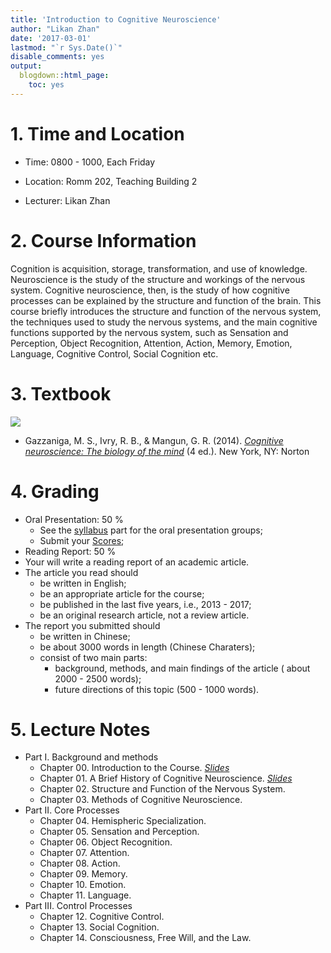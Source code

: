 ```yaml
---
title: 'Introduction to Cognitive Neuroscience'
author: "Likan Zhan"
date: '2017-03-01'
lastmod: "`r Sys.Date()`"
disable_comments: yes
output:
  blogdown::html_page:
    toc: yes
---
```

# 1. Time and Location

- Time: 0800 - 1000, Each Friday

- Location: Romm 202, Teaching Building 2

- Lecturer: Likan Zhan

# 2. Course Information

 Cognition is acquisition, storage, transformation, and use of knowledge. Neuroscience is the study of the structure and workings of the nervous system. Cognitive neuroscience, then, is the study of how cognitive processes can be explained by the structure and function of the brain. This course briefly introduces the structure and function of the nervous system, the techniques used to study the nervous systems, and the main cognitive functions supported by the nervous system, such as Sensation and Perception, Object Recognition, Attention, Action, Memory, Emotion, Language, Cognitive Control, Social Cognition etc.

# 3. Textbook

![](https://images-na.ssl-images-amazon.com/images/I/51%2B3AgFocKL._SX367_BO1,204,203,200_.jpg)

- Gazzaniga, M. S., Ivry, R. B., & Mangun, G. R. (2014). *[Cognitive neuroscience: The biology of the mind](https://www.amazon.com/Cognitive-Neuroscience-Biology-Mind-4th/dp/0393913481/ref=sr_1_1?s=books&ie=UTF8&qid=1489241498&sr=1-1&keywords=Cognitive+neuroscience%3A+The+biology+of+the+mind)* (4 ed.). New York, NY: Norton

# 4. Grading

- Oral Presentation: 50 %
  - See the [syllabus](#presenters) part for the oral presentation groups;
  - Submit your [Scores](https://likan.typeform.com/to/utLhPS);
- Reading Report: 50 %
 - Your will write a reading report of an academic article.
 - The article you read should
     - be written in English;
     - be an appropriate article for the course;
     - be published in the last five years, i.e., 2013 - 2017;
     - be an original research article, not a review article.
 - The report you submitted should
     - be written in Chinese;
     - be about 3000 words in length (Chinese Charaters);
     - consist of two main parts:
         - background, methods, and main findings of the article ( about 2000 - 2500 words);
         - future directions of this topic (500 - 1000 words).

# 5. Lecture Notes

- Part I. Background and methods
  - Chapter 00. Introduction to the Course. <i class="fa fa-file-pdf-o">  [Slides](https://appendix.likan.info/CognNeuroSci/CH.00.pdf)</i>
  - Chapter 01. A Brief History of Cognitive Neuroscience. <i class="fa fa-file-pdf-o">  [Slides](https://appendix.likan.info/CognNeuroSci/CH.01.pdf)</i>
  - Chapter 02. Structure and Function of the Nervous System.
  - Chapter 03. Methods of Cognitive Neuroscience.
- Part II. Core Processes
  - Chapter 04. Hemispheric Specialization.
  - Chapter 05. Sensation and Perception.
  - Chapter 06. Object Recognition.
  - Chapter 07. Attention.
  - Chapter 08. Action. <a id="presenters"></a>
  - Chapter 09. Memory.
  - Chapter 10. Emotion.
  - Chapter 11. Language.
- Part III. Control Processes
  - Chapter 12. Cognitive Control.
  - Chapter 13. Social Cognition.
  - Chapter 14. Consciousness, Free Will, and the Law.
